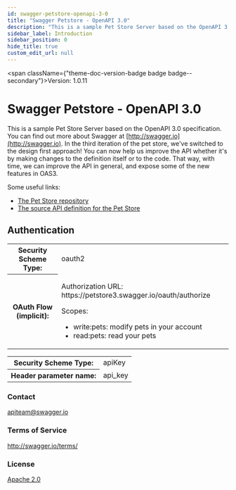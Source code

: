 ```yaml
---
id: swagger-petstore-openapi-3-0
title: "Swagger Petstore - OpenAPI 3.0"
description: "This is a sample Pet Store Server based on the OpenAPI 3.0 specification.  You can find out more about"
sidebar_label: Introduction
sidebar_position: 0
hide_title: true
custom_edit_url: null
---
```



<span className={"theme-doc-version-badge badge badge--secondary"}>Version: 1.0.11</span>

<h1 className={"openapi__heading"}>Swagger Petstore - OpenAPI 3.0</h1>



This is a sample Pet Store Server based on the OpenAPI 3.0 specification.  You can find out more about
Swagger at [http://swagger.io](http://swagger.io). In the third iteration of the pet store, we've switched to the design first approach!
You can now help us improve the API whether it's by making changes to the definition itself or to the code.
That way, with time, we can improve the API in general, and expose some of the new features in OAS3.

Some useful links:
- [The Pet Store repository](https://github.com/swagger-api/swagger-petstore)
- [The source API definition for the Pet Store](https://github.com/swagger-api/swagger-petstore/blob/master/src/main/resources/openapi.yaml)

<div style={{"marginBottom":"2rem"}}><h2 id={"authentication"} style={{"marginBottom":"1rem"}}>Authentication</h2><SchemaTabs className={"openapi-tabs__security-schemes"}><TabItem label={"OAuth 2.0: petstore_auth"} value={"petstore_auth"}><div><table><tbody><tr><th>Security Scheme Type:</th><td>oauth2</td></tr><tr><th>OAuth Flow (implicit):</th><td><p>Authorization URL: https://petstore3.swagger.io/oauth/authorize</p><span>Scopes:</span><ul><li>write:pets: modify pets in your account</li><li>read:pets: read your pets</li></ul></td></tr></tbody></table></div></TabItem><TabItem label={"API Key: api_key"} value={"api_key"}><div><table><tbody><tr><th>Security Scheme Type:</th><td>apiKey</td></tr><tr><th>Header parameter name:</th><td>api_key</td></tr></tbody></table></div></TabItem></SchemaTabs></div><div style={{"display":"flex","flexDirection":"column","marginBottom":"var(--ifm-paragraph-margin-bottom)"}}><h3 style={{"marginBottom":"0.25rem"}}>Contact</h3><span><a href={"mailto:apiteam@swagger.io"}>apiteam@swagger.io</a></span></div><div style={{"marginBottom":"var(--ifm-paragraph-margin-bottom)"}}><h3 style={{"marginBottom":"0.25rem"}}>Terms of Service</h3><a href={"http://swagger.io/terms/"}>http://swagger.io/terms/</a></div><div style={{"marginBottom":"var(--ifm-paragraph-margin-bottom)"}}><h3 style={{"marginBottom":"0.25rem"}}>License</h3><a href={"http://www.apache.org/licenses/LICENSE-2.0.html"}>Apache 2.0</a></div>
      